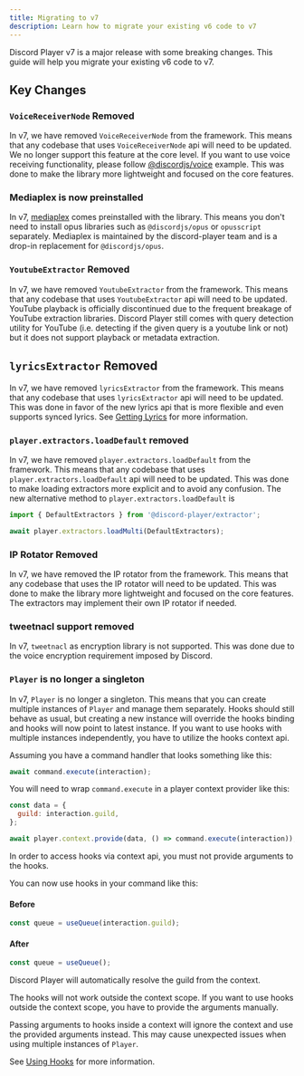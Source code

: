 ```yaml
---
title: Migrating to v7
description: Learn how to migrate your existing v6 code to v7
---
```


Discord Player v7 is a major release with some breaking changes. This guide will help you migrate your existing v6 code to v7.

## Key Changes

### `VoiceReceiverNode` Removed

In v7, we have removed `VoiceReceiverNode` from the framework. This means that any codebase that uses `VoiceReceiverNode` api will need to be updated.
We no longer support this feature at the core level. If you want to use voice receiving functionality, please follow [@discordjs/voice](https://github.com/discordjs/voice-examples/tree/main/recorder) example. This was done to make the library more lightweight and focused on the core features.

### Mediaplex is now preinstalled

In v7, [mediaplex](https://npm.im/mediaplex) comes preinstalled with the library. This means you don't need to install opus libraries such as `@discordjs/opus` or `opusscript` separately. Mediaplex is maintained by the discord-player team and is a drop-in replacement for `@discordjs/opus`.

### `YoutubeExtractor` Removed

In v7, we have removed `YoutubeExtractor` from the framework. This means that any codebase that uses `YoutubeExtractor` api will need to be updated.
YouTube playback is officially discontinued due to the frequent breakage of YouTube extraction libraries. Discord Player still comes with query detection utility for YouTube (i.e. detecting if the given query is a youtube link or not) but it does not support playback or metadata extraction.

## `lyricsExtractor` Removed

In v7, we have removed `lyricsExtractor` from the framework. This means that any codebase that uses `lyricsExtractor` api will need to be updated. This was done in favor of the new lyrics api that is more flexible and even supports synced lyrics. See [Getting Lyrics](/docs/common-actions/getting_lyrics) for more information.

### `player.extractors.loadDefault` removed

In v7, we have removed `player.extractors.loadDefault` from the framework. This means that any codebase that uses `player.extractors.loadDefault` api will need to be updated. This was done to make loading extractors more explicit and to avoid any confusion. The new alternative method to `player.extractors.loadDefault` is

```js
import { DefaultExtractors } from '@discord-player/extractor';

await player.extractors.loadMulti(DefaultExtractors);
```

### IP Rotator Removed

In v7, we have removed the IP rotator from the framework. This means that any codebase that uses the IP rotator will need to be updated. This was done to make the library more lightweight and focused on the core features. The extractors may implement their own IP rotator if needed.

### tweetnacl support removed

In v7, `tweetnacl` as encryption library is not supported. This was done due to the voice encryption requirement imposed by Discord.

### `Player` is no longer a singleton

In v7, `Player` is no longer a singleton. This means that you can create multiple instances of `Player` and manage them separately. Hooks should still behave as usual, but creating a new instance will override the hooks binding and hooks will now point to latest instance. If you want to use hooks with multiple instances independently, you have to utilize the hooks context api.

Assuming you have a command handler that looks something like this:

```js title="command-handler.js"
await command.execute(interaction);
```

You will need to wrap `command.execute` in a player context provider like this:

```js title="command-handler.js"
const data = {
  guild: interaction.guild,
};

await player.context.provide(data, () => command.execute(interaction));
```

<Callout>In order to access hooks via context api, you must not provide arguments to the hooks.</Callout>

You can now use hooks in your command like this:

#### Before

```js title="command.js"
const queue = useQueue(interaction.guild);
```

#### After

```js title="command.js"
const queue = useQueue();
```

Discord Player will automatically resolve the guild from the context.

<Callout>
  The hooks will not work outside the context scope. If you want to use hooks outside the context scope, you have to
  provide the arguments manually.
</Callout>

Passing arguments to hooks inside a context will ignore the context and use the provided arguments instead. This may cause unexpected issues when using multiple instances of `Player`.

See [Using Hooks](/docs/hooks/using_hooks) for more information.
